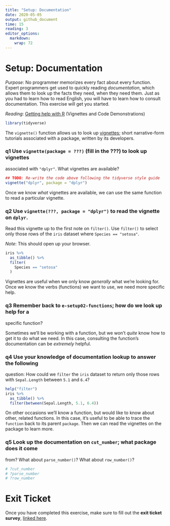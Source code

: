 ```yaml
---
title: "Setup: Documentation"
date: 2020-05-05
output: github_document
time: 15
reading: 3
editor_options: 
  markdown: 
    wrap: 72
---
```


# Setup: Documentation

*Purpose*: No programmer memorizes every fact about every function.
Expert programmers get used to quickly reading *documentation*, which
allows them to look up the facts they need, when they need them. Just as
you had to learn how to read English, you will have to learn how to
consult documentation. This exercise will get you started.

*Reading*: [Getting help with R](https://www.r-project.org/help.html)
(Vignettes and Code Demonstrations)

```r
library(tidyverse)
```

The `vignette()` function allows us to look up
[vignettes](https://stat.ethz.ch/R-manual/R-devel/library/utils/html/vignette.html);
short narrative-form tutorials associated with a package, written by its
developers.

### **q1** Use `vignette(package = ???)` (fill in the ???) to look up vignettes

associated with `"dplyr"`. What vignettes are available?

```r
## TODO: Re-write the code above following the tidyverse style guide
vignette("dplyr", package = "dplyr")
```

Once we know *what* vignettes are available, we can use the same
function to read a particular vignette.

### **q2** Use `vignette(???, package = "dplyr")` to read the vignette on `dplyr`.

Read this vignette up to the first note on `filter()`. Use `filter()` to
select only those rows of the `iris` dataset where
`Species == "setosa"`.

*Note*: This should open up your browser.

```r
iris %>%
  as_tibble() %>%
  filter(
    Species == "setosa"
  )
```

Vignettes are useful when we only know *generally* what we're looking
for. Once we know the verbs (functions) we want to use, we need more
specific help.

### **q3** Remember back to `e-setup02-functions`; how do we look up help for a

specific function?

Sometimes we'll be working with a function, but we won't *quite* know
how to get it to do what we need. In this case, consulting the
function's documentation can be *extremely* helpful.

### **q4** Use your knowledge of documentation lookup to answer the following

question: How could we `filter` the `iris` dataset to return only those
rows with `Sepal.Length` between `5.1` and `6.4`?

```r
help("filter")
iris %>%
  as_tibble() %>%
  filter(between(Sepal.Length, 5.1, 6.4))
```

On other occasions we'll know a function, but would like to know about
other, related functions. In this case, it's useful to be able to trace
the `function` back to its parent `package`. Then we can read the
vignettes on the package to learn more.

### **q5** Look up the documentation on `cut_number`; what package does it come

from? What about `parse_number()`? What about `row_number()`?

```r
# ?cut_number 
# ?parse_number
# ?row_number

```

<!-- include-exit-ticket -->

# Exit Ticket

<!-- -------------------------------------------------- -->

Once you have completed this exercise, make sure to fill out the **exit
ticket survey**, [linked
here](https://docs.google.com/forms/d/e/1FAIpQLSeuq2LFIwWcm05e8-JU84A3irdEL7JkXhMq5Xtoalib36LFHw/viewform?usp=pp_url&entry.693978880=e-setup03-docs-assignment.Rmd).
